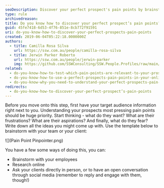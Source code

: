 ```yaml
---
seoDescription: Discover your perfect prospect's pain points by brainstorming with your team or client using a template, researching online, and asking clients directly through social media.
type: rule
archivedreason:
title: Do you know how to discover your perfect prospect’s pain points?
guid: 45fe7418-6d53-4f76-851e-8cb772f91591
uri: do-you-know-how-to-discover-your-perfect-prospects-pain-points
created: 2019-06-04T05:22:18.0000000Z
authors:
  - title: Camilla Rosa Silva
    url: https://ssw.com.au/people/camilla-rosa-silva
  - title: Jerwin Parker Roberto
    url: https://ssw.com.au/people/jerwin-parker
    img: https://github.com/SSWConsulting/SSW.People.Profiles/raw/main/Jerwin-Parker/Images/Jerwin-Parker-Profile.jpg
related:
  - do-you-know-how-to-test-which-pain-points-are-relevant-to-your-prospect
  - do-you-know-how-to-use-a-perfect-prospects-pain-points-in-your-online-marketing
  - do-you-know-why-you-need-to-understand-your-perfect-prospects-pain-points
redirects:
  - do-you-know-how-to-discover-your-perfect-prospect’s-pain-points
---
```


Before you move onto this step, first have your target audience information right next to you. Understanding your prospects most pressing pain points should be huge priority.
Start thinking - what do they want? What are their frustrations? What are their aspirations? And finally, what do they fear? Write down all the ideas you might come up with.
Use the template below to brainstorm with your team or your client:

![](Pain Point Pinpointer.png)

You have a few some ways of doing this, you can:

- Brainstorm with your employees
- Research online
- Ask your clients directly in person, or to have an open conversation through social media (remember to reply and engage with them, though!)